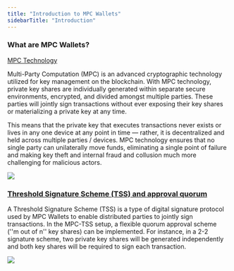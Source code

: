 ```yaml
---
title: "Introduction to MPC Wallets"
sidebarTitle: "Introduction"
---
```


### What are MPC Wallets?

<u>MPC Technology</u>

Multi-Party Computation (MPC) is an advanced cryptographic technology utilized for key management on the blockchain. With MPC technology, private key shares are individually generated within separate secure environments, encrypted, and divided amongst multiple parties. These parties will jointly sign transactions without ever exposing their key shares or materializing a private key at any time.

This means that the private key that executes transactions never exists or lives in any one device at any point in time — rather, it is decentralized and held across multiple parties / devices. MPC technology ensures that no single party can unilaterally move funds, eliminating a single point of failure and making key theft and internal fraud and collusion much more challenging for malicious actors.

<img src="/images/mpc-wallet/1.png"/>

### <u>Threshold Signature Scheme (TSS) and approval quorum</u>

A Threshold Signature Scheme (TSS) is a type of digital signature protocol used by MPC Wallets to enable distributed parties to jointly sign transactions. In the MPC-TSS setup, a flexible quorum approval scheme (''m out of n'' key shares) can be implemented. For instance, in a 2-2 signature scheme, two private key shares will be generated independently and both key shares will be required to sign each transaction.

<img src="/images/mpc-wallet/2.png"/>